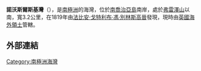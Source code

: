 {{coord|54|39|S|36|21|W|display=title}}

'''諾沃斯爾斯基灣'''（{{lang-en|Novosilski Bay}}），是[[南極洲|南極洲]]的海灣，位於[[南喬治亞島|南喬治亞島]]南岸，處於[[弗雷澤山|弗雷澤山]]以南，寬3.2公里，在1819年由[[法比安·戈特利布·馮·別林斯高晉|法比安·戈特利布·馮·別林斯高晉]]發現，現時由[[英國海外領土|英國海外領土]]管轄。

==外部連結==
{{usgs-gazetteer}}

{{Antarctica-geo-stub}}
[[Category:南極洲海灣|Category:南極洲海灣]]